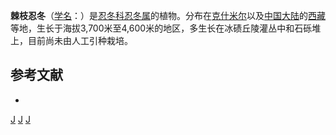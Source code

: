 {{Speciesbox 
| genus = Lonicera
| species = spinosa
| authority = Jacq. ex Walp.
}}

'''棘枝忍冬'''（[[学名|学名]]：{{lang|la|''Lonicera spinosa''}}）是[[忍冬科|忍冬科]][[忍冬属|忍冬属]]的植物。分布在[[克什米尔|克什米尔]]以及[[中国大陆|中国大陆]]的[[西藏|西藏]]等地，生长于海拔3,700米至4,600米的地区，多生长在冰碛丘陵灌丛中和石砾堆上，目前尚未由人工引种栽培。

== 参考文献 ==
<div class="references-small">
* {{cite web| url =http://www.bioinfo.cn/db05/KmzwSpecies.php?action=view&id=2933| title =棘枝忍冬| work =《中国高等植物数据库全库》| publisher =中国科学院微生物研究所| author =昆明植物研究所| accessdate =2009-02-23| deadurl =yes| archiveurl =https://web.archive.org/web/20160305003647/http://www.bioinfo.cn/db05/KmzwSpecies.php?action=view&id=2933| archivedate =2016-03-05}}
</div>
{{Taxonbar|from=Q15226291}}

[[Category:忍冬属|J]]
[[Category:克什米尔植物|J]]
[[Category:西藏植物|J]]